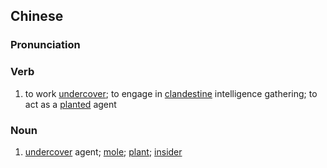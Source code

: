 {{also|卧底}}
==Chinese==
{{zh-forms|s=卧底}}

===Pronunciation===
{{zh-pron
|m=wòdǐ
|c=ngo6 dai2
|cat=v,n
}}

===Verb===
{{zh-verb}}

# to work [[undercover]]; to engage in [[clandestine]] intelligence gathering; to act as a [[planted]] agent

===Noun===
{{zh-noun}}

# [[undercover]] agent; [[mole]]; [[plant]]; [[insider]]